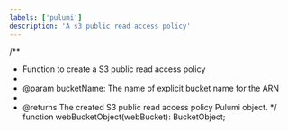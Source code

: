 ```yaml
---
labels: ['pulumi']
description: 'A s3 public read access policy'
---
```


/**
 * Function to create a S3 public read access policy
 *
 * @param bucketName: The name of explicit bucket name for the ARN
 *
 * @returns The created S3 public read access policy Pulumi object.
 */
function webBucketObject(webBucket): BucketObject;
